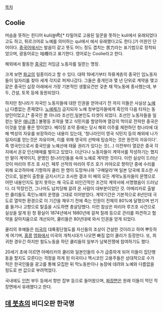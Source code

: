 [[목차]]

== Coolie ==
머슴을 뜻하는 힌디어 kuli(क़ुली)[* 타밀어로 고용된 일꾼을 뜻하는 kuli에서 유래되었다고도 하고, 튀르크어로 노예를 의미하는 qul에서 에서 유래했다고도 한다.]가 어원인 단어이다. [[중국어]]에서는 발음이 같고 뜻도 어느 정도 겹치는 苦力라는 표기법으로 정착되었으며, 광동어로는 咕喱라고 표기한다. 영어로는 Coolie라고 한다.

해외에서 활동한 [[중국인]] 저임금 노동자를 일컫는 명칭.

크게 보면 [[화교]]의 일종이라고 할 수 있다. 대략 19세기부터 하류계층의 중국인 임노동자들이 일자리를 찾아 세계 각지로 퍼져나갔다. 그들은 중개인과 몇 년 단위로 계약을 맺고 같은 중국인 십장 아래에서 가장 기본적인 생활요건만 갖춘 채 막노동에 종사했는데, 부두, 건설, 토목 등에 동원되었다.

하지만 청나라가 자국인 노동자들에 대한 인권을 얻어내기 전 까지 이들은 사실상 [[노예]]나 다름없는 존재였다. [[노예제]]가 금지되자 노예 청부업자들에게 흑인의 다음 타자는 동양인이었고,[* 중국인 뿐 아니라 조선인,일본인도 타겟이 되었다. 조선인 노동자들을 일컫는 말은 [[애니깽]].] 불평등 조약을 맺고 식민지를 할양하며 열강의 먹이로 전락한 중국은 이것을 얻을 좋은 땅이었다. 베이징 조약 중에는 당시 해외 이주를 제한하던 청나라에 대해 백성의 자유를 보장하라는 내용이 있는데, '청나라인이 영국 식민지 등의 해외에 나가 일자리를 얻는것은 자유이며, 이를 위해 영국의 선박에 탑승하는 것은 완전히 자유이다'. 즉 영국인으로서 중국인을 노예선에 태울 권리가 있다는 것(...) 이전부터 열강은 중국 각지에서 온갖 인신매매를 벌이고 있었다. 더군다나 노동자들이 계약서를 작성하기는 했지만 말이 계약이지, 문맹인 청나라인들을 속여 노예로 계약한 것이다. 이런 실상이 드러난 것이 마리아 루즈 호 사건. 페루 선적의 마리아 루즈 호가 카야오로 향하던 중에 수리를 위해 요코하마에 기항하자 쿨리 한 명이 도망쳐나와 '구해달라'며 일본 당국에 호소한 사건으로, 일본이 출항을 금지시키고 조사한 결과 이 배의 모든 계약노동자들이 문맹으로 어떤 내용인지도 알지 못하는 채 극도로 비인간적인 조건의 계약서에 서명했음이 드러났다. 더 막장인건, 그나마도 납치당해 끌려 온 사람이 대부분이었던 것. 아메리카로 출발한 쿨리들도 흑인노예의 운명을 그대로 이어받았다. 계약기간은 기본적으로 8년인데 극도로 열악한 환경으로 이 기간을 채우기 전에 죽는 인원이 전체의 80%에 달했으며 반기를 들거나 고향으로 탈출을 시도하면 총살당했다. 이런 참상은 마리아 루즈호 사건으로 실상을 알게 된 청 황실이 1874년에서 1880년에 걸쳐 칠레 등으로 관리를 파견하고 협약을 갈아치움으로 개선되어, 쿨리들은 80년대에 와서 인권을 얻게 되었다.   


쿨리의 후예들은 [[미국]]의 대륙횡단철도를 자신들의 조상이 건설한 것이라고 하여 뿌듯하게 여기며, [[홍콩]] [[영화]]에서 미국의 개척시대가 나오면 빠짐 없이 쿨리가 등장한다.
또, 희귀한 경우긴 하지만 철도노동을 하던 쿨리들의 일부가 남북전쟁에 참여하기도 했다.

20세기 초에 이르면 아메리카의 쿨리와 일본인들의 수가 급증하게 되어 이들이 집단행동을 할지도 모른다는 걱정을 하게 된 미국이나 멕시코인 고용주들은 상대적으로 수가 적은 한국인들을 광고를 통해 모집한 뒤 막노동판이나 농장에 데려와 노예와 다름없을 정도로 싼 값으로 부려먹었다.

국내에도 [[인천]] 부두 등에서 항만 잡부 등으로 들어왔으며, [[짜장면]]은 원래 이들이 먹던 작장면에서 유래했다고 한다.

== [[데 붓쵸]]의 비디오판 한국명 ==
